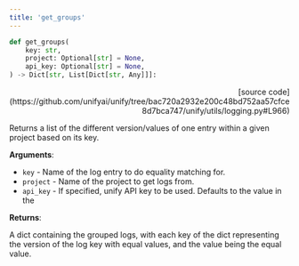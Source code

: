 ```yaml
---
title: 'get_groups'
---
```


```python
def get_groups(
    key: str,
    project: Optional[str] = None,
    api_key: Optional[str] = None,
) -> Dict[str, List[Dict[str, Any]]]:
```

<p align="right">[source code](https://github.com/unifyai/unify/tree/bac720a2932e200c48bd752aa57cfce8d7bca747/unify/utils/logging.py#L966)</p>

Returns a list of the different version/values of one entry within a given project
based on its key.

**Arguments**:

- `key` - Name of the log entry to do equality matching for.
- `project` - Name of the project to get logs from.
- `api_key` - If specified, unify API key to be used. Defaults to the value in the



**Returns**:

A dict containing the grouped logs, with each key of the dict representing the
version of the log key with equal values, and the value being the equal value.